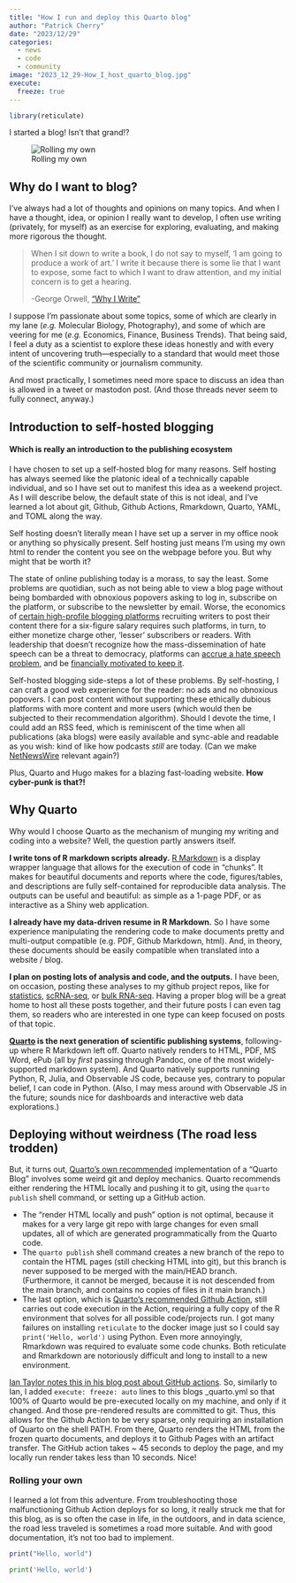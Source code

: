```yaml
---
title: "How I run and deploy this Quarto blog"
author: "Patrick Cherry"
date: "2023/12/29"
categories:
  - news
  - code
  - community
image: "2023_12_29-How_I_host_quarto_blog.jpg"
execute:
  freeze: true
---
```

```r
library(reticulate)
```

I started a blog! Isn't that grand!?

![Rolling my own](2023_12_29-How_I_host_quarto_blog.jpg)

## Why do I want to blog?
I've always had a lot of thoughts and opinions on many topics. And when I have a thought, idea, or opinion I really want to develop, I often use writing (privately, for myself) as an exercise for exploring, evaluating, and making more rigorous the thought.

> When I sit down to write a book, I do not say to myself, ‘I am going to produce a work of art.’ I write it because there is some lie that I want to expose, some fact to which I want to draw attention, and my initial concern is to get a hearing.
>
>-George Orwell, ["Why I Write"](https://www.orwellfoundation.com/the-orwell-foundation/orwell/essays-and-other-works/why-i-write/)

I suppose I'm passionate about some topics, some of which are clearly in my lane (*e.g.* Molecular Biology, Photography), and some of which are veering for me (*e.g.* Economics, Finance, Business Trends). That being said, I feel a duty as a scientist to explore these ideas honestly and with every intent of uncovering truth—especially to a standard that would meet those of the scientific community or journalism community.

And most practically, I sometimes need more space to discuss an idea than is allowed in a tweet or mastodon post. (And those threads never seem to fully connect, anyway.)

## Introduction to self-hosted blogging
#### Which is really an introduction to the publishing ecosystem
I have chosen to set up a self-hosted blog for many reasons. Self hosting has always seemed like the platonic ideal of a technically capable individual, and so I have set out to manifest this idea as a weekend project. As I will describe below, the default state of this is not ideal, and I've learned a lot about git, Github, Github Actions, Rmarkdown, Quarto, YAML, and TOML along the way.

Self hosting doesn't literally mean I have set up a server in my office nook or anything so physically present. Self hosting just means I'm using my own html to render the content you see on the webpage before you. But why might that be worth it?

The state of online publishing today is a morass, to say the least. Some problems are quotidian, such as not being able to view a blog page without being bombarded with obnoxious popovers asking to log in, subscribe on the platform, or subscribe to the newsletter by email. Worse, the economics of [certain high-profile blogging platforms](https://www.nytimes.com/2021/04/11/business/media/substack-newsletter-competition.html?searchResultPosition=12) recruiting  writers to post their content there for a six-figure salary requires such platforms, in turn, to either monetize charge other, 'lesser' subscribers or readers. With leadership that doesn't recognize how the mass-dissemination of hate speech can be a threat to democracy, platforms can [accrue a hate speech problem](https://www.theatlantic.com/ideas/archive/2023/11/substack-extremism-nazi-white-supremacy-newsletters/676156/), and be [financially motivated to keep it](https://www.businessinsider.com/substack-nazi-problem-free-speech-money-analysis-2023-12?op=1).

Self-hosted blogging side-steps a lot of these problems. By self-hosting, I can craft a good web experience for the reader: no ads and no obnoxious popovers. I can post content without supporting these ethically dubious platforms with more content and more users (which would then be subjected to their recommendation algorithm). Should I devote the time, I could add an RSS feed, which is reminiscent of the time when all publications (aka blogs) were easily available and sync-able and readable as you wish: kind of like how podcasts *still* are today. (Can we make [NetNewsWire](https://netnewswire.com/) relevant again?)

Plus, Quarto and Hugo makes for a blazing fast-loading website. __How cyber-punk is that?!__

## Why Quarto
Why would I choose Quarto as the mechanism of munging my writing and coding into a website? Well, the question partly answers itself.

__I write tons of R markdown scripts already.__ [R Markdown](https://rmarkdown.rstudio.com/) is a display wrapper language that allows for the execution of code in "chunks". It makes for beautiful documents and reports where the code, figures/tables, and descriptions are fully self-contained for reproducible data analysis. The outputs can be useful and beautiful: as simple as a 1-page PDF, or as interactive as a Shiny web application.
 
__I already have my data-driven resume in R Markdown.__ So I have some experience manipulating the rendering code to make documents pretty and multi-output compatible (e.g. PDF, Github Markdown, html). And, in theory, these documents should be easily compatible when translated into a website / blog.

__I plan on posting lots of analysis and code, and the outputs.__ I have been, on occasion, posting these analyses to my github project repos, like for [statistics](https://github.com/pdcherry/statistics), [scRNA-seq](https://github.com/pdcherry/scRNAseq-vignettes), or [bulk RNA-seq](https://github.com/pdcherry/GTEX-RNA-seq-liver). Having a proper blog will be a great home to host all these posts together, and their future posts I can even tag them, so readers who are interested in one type can keep focused on posts of that topic.

__[Quarto](https://quarto.org/) is the next generation of scientific publishing systems__, following-up where R Markdown left off. Quarto natively renders to HTML, PDF, MS Word, ePub (all by *first* passing through Pandoc, one of the most widely-supported markdown system). And Quarto natively supports running Python, R, Julia, and Observable JS code, because yes, contrary to popular belief, I can code in Python. (Also, I may mess around with Observable JS in the future; sounds nice for dashboards and interactive web data explorations.)

## Deploying without weirdness (The road less trodden)
But, it turns out, [Quarto's own recommended](https://quarto.org/docs/websites/website-blog.html) implementation of a "Quarto Blog" involves some weird git and deploy mechanics. Quarto recommends either rendering the HTML locally and pushing it to git, using the `quarto publish` shell command, or setting up a GitHub action.

 - The "render HTML locally and push" option is not optimal, because it makes for a very large git repo with large changes for even small updates, all of which are generated programmatically from the Quarto code.
 - The `quarto publish` shell command creates a new branch of the repo to contain the HTML pages (still checking HTML into git), but this branch is never supposed to be merged with the main/HEAD branch. (Furthermore, it cannot be merged, because it is not descended from the main branch, and contains no copies of files in it main branch.)
 - The last option, which is [Quarto's recommended Github Action](https://quarto.org/docs/publishing/github-pages.html#publish-command), still carries out code execution in the Action, requiring a fully copy of the R environment that solves for all possible code/projects run. I got many failures on installing `reticulate` to the docker image just so I could say `print('Hello, world')` using Python. Even more annoyingly, Rmarkdown was required to evaluate some code chunks. Both reticulate and Rmarkdown are notoriously difficult and long to install to a new environment.

[Ian Taylor notes this in his blog post about GitHub actions](https://www.ianmtaylor.net/posts/2022/deploy-quarto-to-github-pages/). So, similarly to Ian, I added `execute: freeze: auto` lines to this blogs _quarto.yml so that 100% of Quarto would be pre-executed locally on my machine, and only if it changed. And those pre-rendered results are committed to git. Thus, this allows for the Github Action to be very sparse, only requiring an installation of Quarto on the shell PATH. From there, Quarto renders the HTML from the frozen quarto documents, and deploys it to Github Pages with an artifact transfer. The GitHub action takes ~ 45 seconds to deploy the page, and my locally run render takes less than 10 seconds. Nice!

### Rolling your own
I learned a lot from this adventure. From troubleshooting those malfunctioning Github Action deploys for so long, it really struck me that for this blog, as is so often the case in life, in the outdoors, and in data science, the road less traveled is sometimes a road more suitable. And with good documentation, it's not too bad to implement.

```r
print("Hello, world")
```

```python
print('Hello, world')
```



